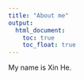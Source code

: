 ```yaml
---
title: "About me"
output: 
  html_document:
    toc: true
    toc_float: true
---
```


My name is Xin He.




